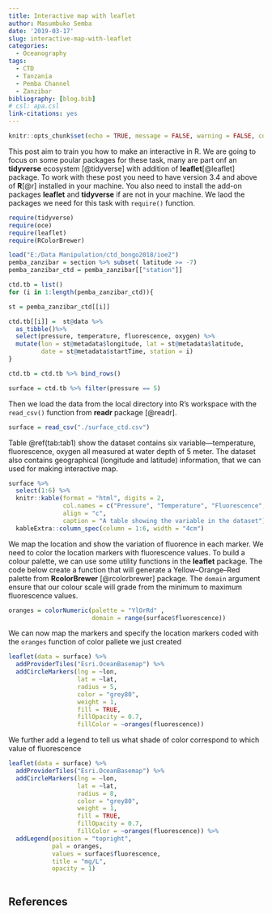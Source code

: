 ```yaml
---
title: Interactive map with leaflet
author: Masumbuko Semba
date: '2019-03-17'
slug: interactive-map-with-leaflet
categories:
  - Oceanography
tags:
  - CTD
  - Tanzania
  - Pemba Channel
  - Zanzibar
bibliography: [blog.bib]
# csl: apa.csl
link-citations: yes
---
```



```r
knitr::opts_chunk$set(echo = TRUE, message = FALSE, warning = FALSE, comment = "")
```

This post aim to train you how to make an interactive in R. We are going to focus on some poular packages for these task, many are part onf an **tidyverse** ecosystem [@tidyverse] with addition of **leaflet**[@leaflet] package. To work with these post you need to have version 3.4 and above of **R**[@r] installed in your machine. You also need to install the add-on packages **leaflet** and **tidyverse** if are not in your machine. We laod the packages we need for this task with `require()` function.


```r
require(tidyverse)
require(oce)
require(leaflet)
require(RColorBrewer)
```



```r

load("E:/Data Manipulation/ctd_bongo2018/ioe2")
pemba_zanzibar = section %>% subset( latitude >= -7) 
pemba_zanzibar_ctd = pemba_zanzibar[["station"]]
```

```r
ctd.tb = list()
for (i in 1:length(pemba_zanzibar_ctd)){

st = pemba_zanzibar_ctd[[i]]

ctd.tb[[i]] =  st@data %>%
  as_tibble()%>%
  select(pressure, temperature, fluorescence, oxygen) %>% 
  mutate(lon = st@metadata$longitude, lat = st@metadata$latitude, 
         date = st@metadata$startTime, station = i)
}

ctd.tb = ctd.tb %>% bind_rows()
```


```r
surface = ctd.tb %>% filter(pressure == 5)
```


Then we load the data from the local directory into R's workspace with the `read_csv()` function from **readr** package [@readr].
```r
surface = read_csv("./surface_ctd.csv")
```

 Table \@ref(tab:tab1) show the dataset contains six variable---temperature, fluorescence, oxygen all measured at water depth of 5 meter. The dataset also contains geographical (longitude and latitude) information, that we can used for making interactive map.
```r
surface %>%
  select(1:6) %>%
  knitr::kable(format = "html", digits = 2, 
               col.names = c("Pressure", "Temperature", "Fluorescence", "Oxygen", "Longitude", "Latitude"),
               align = "c", 
               caption = "A table showing the variable in the dataset") %>%
  kableExtra::column_spec(column = 1:6, width = "4cm")
```

We map the location and show the variation of fluorence in each marker. We need to color the location markers with fluorescence values. To build a colour palette, we can use some utility functions in the **leaflet** package. The code below create a function that will generate a Yellow--Orange--Red palette from **RcolorBrewer** [@rcolorbrewer] package. The `domain` argument ensure that our colour scale will grade from the minimum to maximum fluorescence values.  

```r
oranges = colorNumeric(palette = "YlOrRd" ,
                       domain = range(surface$fluorescence))

```


We can now map the markers and specify the location markers coded with the `oranges` function of color pallete we just created
```r


leaflet(data = surface) %>%
  addProviderTiles("Esri.OceanBasemap") %>%
  addCircleMarkers(lng = ~lon, 
                   lat = ~lat, 
                   radius = 5, 
                   color = "grey80",  
                   weight = 1, 
                   fill = TRUE, 
                   fillOpacity = 0.7, 
                   fillColor = ~oranges(fluorescence)) 
```

We further add a legend to tell us what shade of color correspond to which value of fluorescence
```r


leaflet(data = surface) %>%
  addProviderTiles("Esri.OceanBasemap") %>%
  addCircleMarkers(lng = ~lon, 
                   lat = ~lat, 
                   radius = 8, 
                   color = "grey80",  
                   weight = 1, 
                   fill = TRUE, 
                   fillOpacity = 0.7, 
                   fillColor = ~oranges(fluorescence)) %>%
  addLegend(position = "topright", 
            pal = oranges, 
            values = surface$fluorescence, 
            title = "mg/L", 
            opacity = 1)
  
```

## References